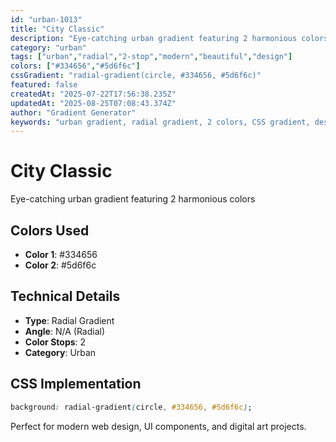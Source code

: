```yaml
---
id: "urban-1013"
title: "City Classic"
description: "Eye-catching urban gradient featuring 2 harmonious colors"
category: "urban"
tags: ["urban","radial","2-stop","modern","beautiful","design"]
colors: ["#334656","#5d6f6c"]
cssGradient: "radial-gradient(circle, #334656, #5d6f6c)"
featured: false
createdAt: "2025-07-22T17:56:38.235Z"
updatedAt: "2025-08-25T07:08:43.374Z"
author: "Gradient Generator"
keywords: "urban gradient, radial gradient, 2 colors, CSS gradient, design, #334656, #5d6f6c"
---
```


# City Classic

Eye-catching urban gradient featuring 2 harmonious colors

## Colors Used
- **Color 1**: #334656
- **Color 2**: #5d6f6c

## Technical Details
- **Type**: Radial Gradient
- **Angle**: N/A (Radial)
- **Color Stops**: 2
- **Category**: Urban

## CSS Implementation
```css
background: radial-gradient(circle, #334656, #5d6f6c);
```

Perfect for modern web design, UI components, and digital art projects.
